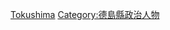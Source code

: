 {{catmore}}
{{日本行政區劃分類導航|知事}}
{{Commonscat|Governors of Tokushima prefecture}}

[[Category:日本各都道府縣知事|Tokushima]]
[[Category:德島縣政治人物|Category:德島縣政治人物]]